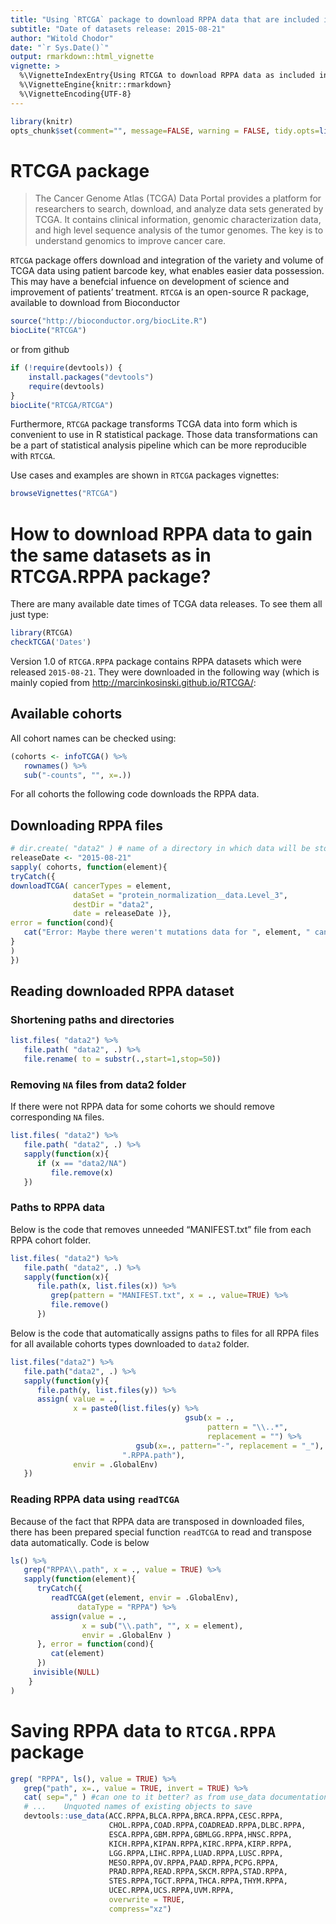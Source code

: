 ```yaml
---
title: "Using `RTCGA` package to download RPPA data that are included in `RTCGA.RPPA` package"
subtitle: "Date of datasets release: 2015-08-21"
author: "Witold Chodor"
date: "`r Sys.Date()`"
output: rmarkdown::html_vignette
vignette: >
  %\VignetteIndexEntry{Using RTCGA to download RPPA data as included in RTCGA.RPPA}
  %\VignetteEngine{knitr::rmarkdown}
  %\VignetteEncoding{UTF-8}
---
```


```r
library(knitr)
opts_chunk$set(comment="", message=FALSE, warning = FALSE, tidy.opts=list(keep.blank.line=TRUE, width.cutoff=150), options(width=150), eval = FALSE)
```

# RTCGA package

> The Cancer Genome Atlas (TCGA) Data Portal provides a platform for researchers to search, download, and analyze data sets generated by TCGA. It contains clinical information, genomic characterization data, and high level sequence analysis of the tumor genomes. The key is to understand genomics to improve cancer care.

`RTCGA` package offers download and integration of the variety and volume of TCGA data using patient barcode key, what enables easier data possession. This may have a benefcial infuence on  development of science and improvement of patients' treatment. `RTCGA` is an open-source R package, available to download from Bioconductor 

```r
source("http://bioconductor.org/biocLite.R")
biocLite("RTCGA")
```

or from github
```r
if (!require(devtools)) {
    install.packages("devtools")
    require(devtools)
}
biocLite("RTCGA/RTCGA")
```

Furthermore, `RTCGA` package transforms TCGA data into form which is convenient to use in R statistical package. Those data transformations can be a part of statistical analysis pipeline which can be more reproducible with `RTCGA`.

Use cases and examples are shown in `RTCGA` packages vignettes:
```r
browseVignettes("RTCGA")
```

# How to download RPPA data to gain the same datasets as in RTCGA.RPPA package?

There are many available date times of TCGA data releases. To see them all just type:
```r
library(RTCGA)
checkTCGA('Dates')
```

Version 1.0 of `RTCGA.RPPA` package contains RPPA datasets which were released `2015-08-21`. They were downloaded in the following way (which is mainly copied from [http://marcinkosinski.github.io/RTCGA/](http://marcinkosinski.github.io/RTCGA/):

## Available cohorts

All cohort names can be checked using:
```r
(cohorts <- infoTCGA() %>% 
   rownames() %>% 
   sub("-counts", "", x=.))
```

For all cohorts the following code downloads the RPPA data.

## Downloading RPPA files
```r
# dir.create( "data2" ) # name of a directory in which data will be stored
releaseDate <- "2015-08-21"
sapply( cohorts, function(element){
tryCatch({
downloadTCGA( cancerTypes = element, 
              dataSet = "protein_normalization__data.Level_3",
              destDir = "data2", 
              date = releaseDate )},
error = function(cond){
   cat("Error: Maybe there weren't mutations data for ", element, " cancer.\n")
}
)
})
```

## Reading downloaded RPPA dataset

### Shortening paths and directories 

```r
list.files( "data2") %>% 
   file.path( "data2", .) %>%
   file.rename( to = substr(.,start=1,stop=50))
```


### Removing `NA` files from data2 folder

If there were not RPPA data for some cohorts we should remove corresponding `NA` files.

```r
list.files( "data2") %>%
   file.path( "data2", .) %>%
   sapply(function(x){
      if (x == "data2/NA")
         file.remove(x)      
   })
```

### Paths to RPPA data

Below is the code that removes unneeded "MANIFEST.txt" file from each RPPA cohort folder.

```r
list.files( "data2") %>% 
   file.path( "data2", .) %>%
   sapply(function(x){
      file.path(x, list.files(x)) %>%
         grep(pattern = "MANIFEST.txt", x = ., value=TRUE) %>%
         file.remove()
      })
```

Below is the code that automatically assigns paths to files for all RPPA files for all available cohorts types downloaded to `data2` folder.

```r
list.files("data2") %>%
   file.path("data2", .) %>%
   sapply(function(y){
      file.path(y, list.files(y)) %>%
      assign( value = .,
              x = paste0(list.files(y) %>%
                                       gsub(x = .,
                                            pattern = "\\..*",
                                            replacement = "") %>%
                            gsub(x=., pattern="-", replacement = "_"),
                         ".RPPA.path"),
              envir = .GlobalEnv)
   })
```

### Reading RPPA data using `readTCGA`

Because of the fact that RPPA data are transposed in downloaded files, there has been prepared special function `readTCGA` to read and transpose data automatically. Code is below

```r
ls() %>%
   grep("RPPA\\.path", x = ., value = TRUE) %>% 
   sapply(function(element){
      tryCatch({
         readTCGA(get(element, envir = .GlobalEnv),
               dataType = "RPPA") %>%
         assign(value = .,
                x = sub("\\.path", "", x = element),
                envir = .GlobalEnv )
      }, error = function(cond){
         cat(element)
      }) 
     invisible(NULL)
    }    
)
```

# Saving RPPA data to `RTCGA.RPPA` package


```r
grep( "RPPA", ls(), value = TRUE) %>%
   grep("path", x=., value = TRUE, invert = TRUE) %>%
   cat( sep="," ) #can one to it better? as from use_data documentation:
   # ...	Unquoted names of existing objects to save
   devtools::use_data(ACC.RPPA,BLCA.RPPA,BRCA.RPPA,CESC.RPPA,
                      CHOL.RPPA,COAD.RPPA,COADREAD.RPPA,DLBC.RPPA,
                      ESCA.RPPA,GBM.RPPA,GBMLGG.RPPA,HNSC.RPPA,
                      KICH.RPPA,KIPAN.RPPA,KIRC.RPPA,KIRP.RPPA,
                      LGG.RPPA,LIHC.RPPA,LUAD.RPPA,LUSC.RPPA,
                      MESO.RPPA,OV.RPPA,PAAD.RPPA,PCPG.RPPA,
                      PRAD.RPPA,READ.RPPA,SKCM.RPPA,STAD.RPPA,
                      STES.RPPA,TGCT.RPPA,THCA.RPPA,THYM.RPPA,
                      UCEC.RPPA,UCS.RPPA,UVM.RPPA,
                      overwrite = TRUE,
                      compress="xz")
```
